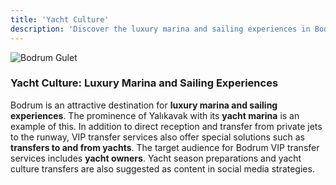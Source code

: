 ```yaml
---
title: 'Yacht Culture'
description: 'Discover the luxury marina and sailing experiences in Bodrum.'
---
```


<img src="/images/bodrum-gulet.png" alt="Bodrum Gulet" />

### Yacht Culture: Luxury Marina and Sailing Experiences

Bodrum is an attractive destination for **luxury marina and sailing experiences**. The prominence of Yalıkavak with its **yacht marina** is an example of this. In addition to direct reception and transfer from private jets to the runway, VIP transfer services also offer special solutions such as **transfers to and from yachts**. The target audience for Bodrum VIP transfer services includes **yacht owners**. Yacht season preparations and yacht culture transfers are also suggested as content in social media strategies.